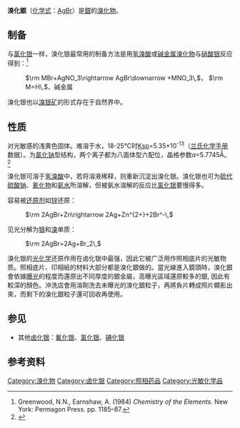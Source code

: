 {{Chembox
| ImageFile1 = Bromid_stříbrný.PNG
| ImageSize1 = 250px
| ImageFile2 = Silver-bromide-3D-vdW.png
| ImageSize2 = 130px
| OtherNames = {{tsl|en|bromargyrite|溴銀礦}}<br />溴化银(I)
| Section1 = {{Chembox Identifiers
| CASNo = 7785-23-1
| CASNo_Ref = {{cascite|correct|CAS}}
}}
| Section2 = {{Chembox Properties
| Formula = AgBr
| MolarMass = 187.77
| Appearance = 淡黃色[[感光|感光]]固體
| Density = 6.473 g/cm<sup>3</sup> (固)
| MeltingPt =  432 °C
| BoilingPt = > 1502 °C
| Boiling_notes = 分解
| Solubility =14 μg/100 ml (20 °C)
| SolubilityProduct = 5.4 × 10 <sup>-13</sup>
| BandGap = 2.5
| ElectronMobility = 4000 cm<sup>2</sub>/V-s</sup>
| RefractIndex = 2.253
| Dielectric constant= 12.5
}}
| Section3 = {{Chembox Structure
| CrystalStruct =
| Coordination =
| MolShape = }}
| Section4 = {{Chembox Thermochemistry
| DeltaHf = −99.5 kJ/mol
| Entropy = 107.1 J·K<sup>−1</sup>·mol<sup>−1</sup>
| HeatCapacity =270 J·kg<sup>–1</sup>·K<sup>–1</sup> }}
| Section8 = {{Chembox Related
| OtherAnions = [[氟化銀|氟化銀]]、[[氯化銀|氯化銀]]<br />[[碘化銀|碘化銀]]
| OtherCations = [[溴化亚铜|溴化亚铜]]、[[溴化亚汞|溴化亚汞]] }}
}}
'''溴化銀'''（[[化学式|化学式]]：[[银|Ag]][[溴|Br]]）是[[銀|銀]]的[[溴化物|溴化物]]。

== 制备 ==

与[[氯化银|氯化银]]一样，溴化银最常用的制备方法是用[[氢溴酸|氢溴酸]]或[[碱金属|碱金属]][[溴化物|溴化物]]与[[硝酸银|硝酸银]]反应得到：<ref name="Greenwood-Earnshaw1984">Greenwood, N.N., Earnshaw, A. (1984) ''Chemistry of the Elements.'' New York: Permagon Press. pp. 1185–87.</ref>

: <math>\rm MBr+AgNO_3\rightarrow AgBr\downarrow +MNO_3\,</math>， <math>\rm M=H\,</math>、碱金属

溴化银也以[[溴银矿|溴银矿]]的形式存在于自然界中。

== 性质 ==

对光敏感的浅黄色固体。难溶于水，18-25°C时[[Ksp|Ksp]]=5.35×10<sup>-13</sup>（[[兰氏化学手册|兰氏化学手册]]数据）。为[[氯化钠|氯化钠]]型结构，两个离子都为八面体型六配位，晶格参数''a''=5.7745Å。<ref name="Glaus-Calzaferri2003">{{cite journal en
 | author=Glaus, S. and Calzaferri, G.
 | title=The band structures of the silver halides AgF, AgCl, and AgBr: A comparative study
 | journal= Photochem. Photobiol. Sci
 | year=2003 | volume=2 | issue= | pages= 398–401 | doi=10.1039/b211678b
}}</ref>

溴化银可溶于[[氢溴酸|氢溴酸]]中，若将溶液稀释，则重新沉淀出溴化银。溴化银也可为[[硫代硫酸钠|硫代硫酸钠]]、[[氰化物|氰化物]]和[[氨水|氨水]]所溶解，但被氨水溶解的反应比[[氯化银|氯化银]]要慢得多。

容易被[[还原剂|还原剂]]如[[锌|锌]]还原：

: <math>\rm 2AgBr+Zn\rightarrow 2Ag+Zn^{2+}+2Br^-\,</math>

见光分解为[[银|银]]和[[溴|溴]]单质：

: <math>\rm 2AgBr=2Ag+Br_2\,</math>

溴化银的[[光化学|光化学]]还原作用在卤化银中最强，因此它被广泛用作照相底片的光敏物质。照相底片、印相紙的材料大部分都是溴化銀做的。當光線進入鏡頭時，溴化銀會依據[[曝光|曝光]]的程度而還原出不同厚度的銀金屬，高曝光區域還原較多的銀, 因此有較深的顏色。沖洗店會用溶劑洗去未曝光的溴化銀粒子，再將負片轉成照片顯影出來，而剩下的溴化銀粒子還可回收再使用。

== 参见 ==

* 其他[[卤化银|卤化银]]：[[氟化银|氟化银]]、[[氯化银|氯化银]]、[[碘化银|碘化银]]

== 参考资料 ==
{{reflist}}
{{银化合物}}
{{溴化物}}


{{Authority control}}
[[Category:溴化物|Category:溴化物]]
[[Category:卤化银|Category:卤化银]]
[[Category:照相药品|Category:照相药品]]
[[Category:光敏化学品|Category:光敏化学品]]